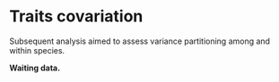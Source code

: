 # Traits covariation

Subsequent analysis aimed to assess variance partitioning among and within species.

**Waiting data.**
